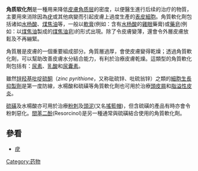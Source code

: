{{medical}}
'''角质软化剂'''是一種用来降低[[皮膚|皮膚]][[角质层|角质层]]的密度，以便醫生進行后续的治疗的物質，主要用來消除因為[[疣|疣]]或其他病變而引起皮膚上過度生產的[[表皮細胞|表皮細胞]]。角質軟化劑包括诸如[[水杨酸|水杨酸]]、[[煤焦油|煤焦油]]等，一般以[[軟膏|軟膏]](例如：含有[[水杨酸|水杨酸]]的[[雞眼|雞眼]]藥膏)或[[藥皂|藥皂]](例如：以[[煤焦油|煤焦油]]製成的[[煤焦油皂|煤焦油皂]])的形式出現。除了令皮膚變薄，還會令外層皮膚放鬆及不再繃緊。

角質層是皮膚的一個重要組成部分。角質層過厚，會使皮膚變得乾燥；透過角質軟化劑，可以幫助改善皮膚水分結合能力，有利於治療皮膚乾燥。這類型的角質軟化劑包括有：[[尿素|尿素]]、[[乳酸|乳酸]]和[[尿囊素|尿囊素]]。

雖然[[锌羟基吡啶硫酮|锌羟基吡啶硫酮]]（''zinc pyrithione''，又称砒硫锌、吡硫翁锌）之類的[[細胞生長抑製劑|細胞生長抑製劑]]是第一度防線，水楊酸和硫磺等角質軟化劑也可用於治療[[頭皮屑|頭皮屑]]和[[脂溢性皮炎|脂溢性皮炎]]。

[[硫磺|硫磺]]及水楊酸亦可用於治療[[粉刺|粉刺]]及[[頭泥|頭泥]](又名[[搖籃帽|搖籃帽]])，但含硫磺的產品有時亦會令粉刺惡化。[[間苯二酚|間苯二酚]](Resorcinol)是另一種通常與硫磺結合使用的角質軟化劑。

== 參看 ==
* [[疣|疣]]

[[Category:药物|Category:药物]]

{{Pharm-stub}}